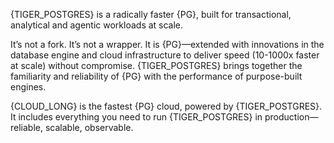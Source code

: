 
{TIGER_POSTGRES} is a radically faster {PG}, built for transactional, analytical and agentic
workloads at scale. 

It’s not a fork. It’s not a wrapper. It is {PG}—extended with innovations in the database
engine and cloud infrastructure to deliver speed (10-1000x faster at scale) without compromise.
{TIGER_POSTGRES} brings together the familiarity and reliability of {PG} with the performance of
purpose-built engines.

{CLOUD_LONG} is the fastest {PG} cloud, powered by {TIGER_POSTGRES}. It includes everything you need
to run {TIGER_POSTGRES} in production—reliable, scalable, observable.
